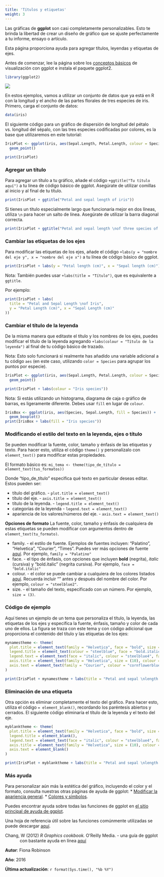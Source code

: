 ```yaml
---
title: 'Títulos y etiquetas'
weight: 3
---
```



Las gráficas de **ggplot** son casi completamente personalizables. Esto te brinda la libertad de crear un diseño de gráfico que se ajuste perfectamente a tu informe, ensayo o artículo.

Esta página proporciona ayuda para agregar títulos, leyendas y etiquetas de ejes.

Antes de comenzar, lee la página sobre los [conceptos básicos](/graphics/ggplot/ggplot-basics/) de visualización con ggplot e instala el paquete ggplot2.


```r
library(ggplot2)
```
  

![](ggplot1_basics_image.jpg)

En estos ejemplos, vamos a utilizar un conjunto de datos que ya está en R con la longitud y el ancho de las partes florales de tres especies de iris. Primero, carga el conjunto de datos:


```r
data(iris)
```

El siguiente código para un gráfico de dispersión de longitud del pétalo vs. longitud del sépalo, con las tres especies codificadas por colores, es la base que utilizaremos en este tutorial:

```r
IrisPlot <- ggplot(iris, aes(Sepal.Length, Petal.Length, colour = Species)) +
  geom_point()
```

```r
print(IrisPlot)
```
  
### Agregar un título

Para agregar un título a tu gráfico, añade el código `+ggtitle("Tu título aquí")` a tu línea de código básico de ggplot. Asegúrate de utilizar comillas al inicio y al final de tu título.

```r
print(IrisPlot + ggtitle("Petal and sepal length of iris"))
```

Si tienes un título especialmente largo que funcionaría mejor en dos líneas, utiliza `\n` para hacer un salto de línea. Asegúrate de utilizar la barra diagonal correcta.

```r
print(IrisPlot + ggtitle("Petal and sepal length \nof three species of iris"))
```
  

### Cambiar las etiquetas de los ejes

Para modificar las etiquetas de los ejes, añade el código `+labs(y = "nombre del eje y", x = "nombre del eje x")` a tu línea de código básico de ggplot.


```r
print(IrisPlot + labs(y = "Petal length (cm)", x = "Sepal length (cm)"))
```

Nota: También puedes usar `+labs(title = "Título")`, que es equivalente a `ggtitle`.

Por ejemplo:

```r
print(IrisPlot + labs(
  title = "Petal and Sepal Length \nof Iris",
  y = "Petal Length (cm)", x = "Sepal Length (cm)"
))
```
  

### Cambiar el título de la leyenda

De la misma manera que editaste el título y los nombres de los ejes, puedes modificar el título de la leyenda agregando `+labs(colour = "Título de la leyenda")` al final de tu código básico de trazado. 

Nota: Esto solo funcionará si realmente has añadido una variable adicional a tu código `aes` (en este caso, utilizando `color = Species` para agrupar los puntos por especie).

```r
IrisPlot <- ggplot(iris, aes(Sepal.Length, Petal.Length, colour = Species)) +
  geom_point()

print(IrisPlot + labs(colour = "Iris species"))
```

Nota: Si estás utilizando un histograma, diagrama de caja o gráfico de barras, es ligeramente diferente. Debes usar `fill` en lugar de `colour`.


```r
IrisBox <- ggplot(iris, aes(Species, Sepal.Length, fill = Species)) +
  geom_boxplot()
print(IrisBox + labs(fill = "Iris species"))
```
  

### Modificando el estilo del texto en la leyenda, ejes o título
 
Se pueden modificar la fuente, color, tamaño y énfasis de las etiquetas y texto. Para hacer esto, utiliza el código `theme()` y personalízalo con `element_text()` para modificar estas propiedades.

El formato básico es: `mi_tema <- theme(tipo_de_título = element_text(tus_formatos))`

Donde "tipo_de_título" especifica qué texto en particular deseas editar. Estos pueden ser:

* título del gráfico. - `plot.title = element_text()`
* título del eje. - `axis.title = element_text()`
* título de la leyenda. - `legend.title = element_text()`
* categorías de la leyenda - `legend.text = element_text()`
* apariencia de los valores/números del eje. - `axis.text = element_text()`
  

**Opciones de formato**
La fuente, color, tamaño y énfasis de cualquiera de estas etiquetas se pueden modificar con argumentos dentro de `element_text(tu_formato)`.

* family. - el estilo de fuente. Ejemplos de fuentes incluyen: "Palatino", "Helvetica", "Courier", "Times". Puedes ver más opciones de fuente 
[aquí](http://www.cookbook-r.com/Graphs/Fonts/). Por ejemplo, `family = "Palatino"`
* face. - el tipo de énfasis, con opciones que incluyen **bold** (negrita), *italic* (cursiva) y "bold.italic" (negrita cursiva). Por ejemplo, `face = "bold.italic"`
* colour. - el color se puede cambiar a cualquiera de los colores listados [aquí](http://www.stat.columbia.edu/~tzheng/files/Rcolor.pdf). Recuerda incluir "" antes y después del nombre del color. Por ejemplo, `colour = "steelblue2"`.
* size. - el tamaño del texto, especificado con un número. Por ejemplo, `size = (3)`.
  

### Código de ejemplo
 
Aquí tienes un ejemplo de un tema que personaliza el título, la leyenda, las etiquetas de los ejes y especifica la fuente, énfasis, tamaño y color de cada uno de ellos. La figura se traza con este tema y con código adicional que proporciona el contenido del título y las etiquetas de los ejes:


```r
mynamestheme <- theme(
  plot.title = element_text(family = "Helvetica", face = "bold", size = (15)),
  legend.title = element_text(colour = "steelblue", face = "bold.italic", family = "Helvetica"),
  legend.text = element_text(face = "italic", colour = "steelblue4", family = "Helvetica"),
  axis.title = element_text(family = "Helvetica", size = (10), colour = "steelblue4"),
  axis.text = element_text(family = "Courier", colour = "cornflowerblue", size = (10))
)

print(IrisPlot + mynamestheme + labs(title = "Petal and sepal \nlength of iris", y = "Petal length (cm)", x = "Sepal length (cm)"))
```
  

### Eliminación de una etiqueta
 
Otra opción es eliminar completamente el texto del gráfico. Para hacer esto, utiliza el código `= element_blank()`, recordando los paréntesis abiertos y cerrados. El siguiente código eliminaría el título de la leyenda y el texto del eje.


```r
myblanktheme <- theme(
  plot.title = element_text(family = "Helvetica", face = "bold", size = (15)),
  legend.title = element_blank(),
  legend.text = element_text(face = "italic", colour = "steelblue4", family = "Helvetica"),
  axis.title = element_text(family = "Helvetica", size = (10), colour = "steelblue4"),
  axis.text = element_blank()
)

print(IrisPlot + myblanktheme + labs(title = "Petal and sepal \nlength of iris", y = "Petal length (cm)", x = "Sepal length (cm)"))
```
  
### Más ayuda

Para personalizar aún más la estética del gráfico, incluyendo el color y el formato, consulta nuestras otras páginas de ayuda de ggplot:
* [Modificar la apariencia general](/graphics/ggplot/ggplot-appearance/).
* [Colores y símbolos](/graphics/ggplot/ggplot-colour-shapes/).

Puedes encontrar ayuda sobre todas las funciones de ggplot en [el sitio principal de ayuda de ggplot](https://ggplot2.tidyverse.org).

Una hoja de referencia útil sobre las funciones comúnmente utilizadas se puede descargar [aquí](https://raw.githubusercontent.com/rstudio/cheatsheets/main/data-visualization.pdf).

<p style="margin-left: .5in; text-indent: -.5in;">Chang, W (2012) *R Graphics cookbook.* O'Reilly Media. - una guía de ggplot con bastante ayuda en línea [aquí](http://www.cookbook-r.com/Graphs/)</p>

**Autor**: Fiona Robinson

**Año**: 2016

**Última actualización**: `r format(Sys.time(), "%b %Y")`